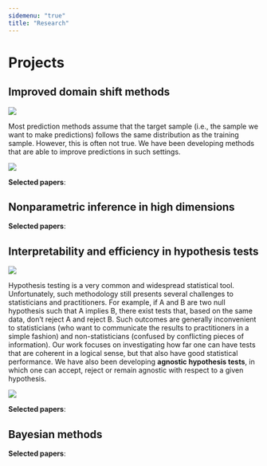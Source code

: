 ```yaml
---
sidemenu: "true"
title: "Research"
---
```


# Projects

## Improved domain shift methods

![](./figures/shift-real.png)

Most prediction methods assume that the target sample (i.e., the sample we want to make predictions) follows the same distribution as the training sample. However, this is often not true. We have been developing methods that are able to improve predictions in such settings.

![](./figures/example-cs.png)

**Selected papers**:

## Nonparametric inference in high dimensions

**Selected papers**:

## Interpretability and efficiency in hypothesis tests

![](./figures/agnostic.png)

Hypothesis testing is a very common and widespread statistical tool. Unfortunately, such methodology still presents several challenges to statisticians and practitioners. For example, if A and B are two null hypothesis such that A implies B, there exist tests that, based on the same data, don’t reject A and reject B. Such outcomes are generally inconvenient to statisticians (who want to communicate the results to practitioners in a simple fashion) and non-statisticians (confused by conflicting pieces of information). Our work focuses on investigating how far one can have tests that are coherent in a logical sense, but that also have good statistical performance. We have also been developing **agnostic hypothesis tests**, in which one can accept, reject or remain agnostic with respect to a given hypothesis.

![](./figures/region-estimator.png)


**Selected papers**:

## Bayesian methods

**Selected papers**:
